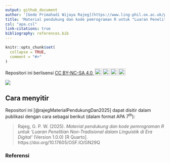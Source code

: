 ```yaml
---
output: github_document
author: '[Gede Primahadi Wijaya Rajeg](https://www.ling-phil.ox.ac.uk/people/gede-rajeg) <a itemprop="sameAs" content="https://orcid.org/0000-0002-2047-8621" href="https://orcid.org/0000-0002-2047-8621" target="orcid.widget" rel="noopener noreferrer" style="vertical-align:top;"><img src="https://orcid.org/sites/default/files/images/orcid_16x16.png" style="width:1em;margin-right:.5em;" alt="ORCID iD icon"></a>'
title: 'Material pendukung dan kode pemrograman R untuk "Luaran Penelitian Non-Tradisional dalam Linguistik di Era Digital"'
csl: "apa.csl"
link-citations: true
bibliography: references.bib
---
```


<!-- README.md is generated from README.Rmd. Please edit that file -->

```r
knitr::opts_chunk$set(
  collapse = TRUE,
  comment = "#>"
)
```


<!-- badges: start -->

<p xmlns:cc="http://creativecommons.org/ns#" >Repositori ini berlisensi <a href="https://creativecommons.org/licenses/by-nc-sa/4.0/?ref=chooser-v1" target="_blank" rel="license noopener noreferrer" style="display:inline-block;">CC BY-NC-SA 4.0 <img style="height:22px!important;margin-left:3px;vertical-align:text-bottom;" src="https://mirrors.creativecommons.org/presskit/icons/cc.svg?ref=chooser-v1" alt=""><img style="height:22px!important;margin-left:3px;vertical-align:text-bottom;" src="https://mirrors.creativecommons.org/presskit/icons/by.svg?ref=chooser-v1" alt=""><img style="height:22px!important;margin-left:3px;vertical-align:text-bottom;" src="https://mirrors.creativecommons.org/presskit/icons/nc.svg?ref=chooser-v1" alt=""><img style="height:22px!important;margin-left:3px;vertical-align:text-bottom;" src="https://mirrors.creativecommons.org/presskit/icons/sa.svg?ref=chooser-v1" alt=""></a></p>

[![](https://img.shields.io/badge/OSF-10.17605/OSF.IO/GN29Q-green.svg)](https://doi.org/10.17605/OSF.IO/GN29Q)

<!-- badges: end -->

## Cara menyitir

Repositori ini [@rajegMaterialPendukungDan2025] dapat disitir dalam publikasi dengan cara sebagai berikut (dalam format APA 7^th^):

> Rajeg, G. P. W. (2025). *Material pendukung dan kode pemrograman R untuk ‘Luaran Penelitian Non-Tradisional dalam Linguistik di Era Digital’* (Version 1.0.0) [R Quarto]. https://doi.org/10.17605/OSF.IO/GN29Q

### Referensi {-}